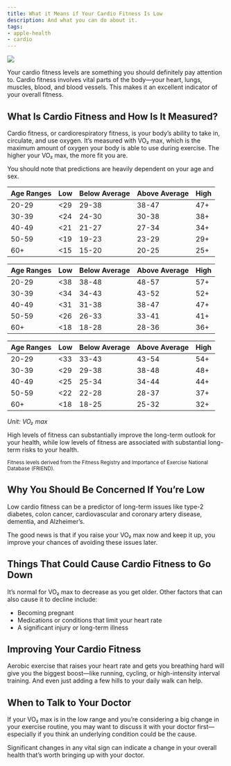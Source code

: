 ```yaml
---
title: What it Means if Your Cardio Fitness Is Low
description: And what you can do about it.
tags:
- apple-health
- cardio
---
```



![](/images/LowCardio_Article_Illustration.jpg)

Your cardio fitness levels are something you should definitely pay attention to. Cardio fitness involves vital parts of the body—your heart, lungs, muscles, blood, and blood vessels. This makes it an excellent indicator of your overall fitness.

## What Is Cardio Fitness and How Is It Measured?

Cardio fitness, or cardiorespiratory fitness, is your body’s ability to take in, circulate, and use oxygen. It’s measured with VO₂ max, which is the maximum amount of oxygen your body is able to use during exercise. The higher your VO₂ max, the more fit you are.

You should note that predictions are heavily dependent on your age and sex.

<Tabs>
    <TabItem value="female" label="Female">
        <table>
            <thead>
                <tr>
                    <th>Age Ranges</th>
                    <th>Low</th>
                    <th>Below Average</th>
                    <th>Above Average</th>
                    <th>High</th>
                </tr>
            </thead>
            <tbody>
                <tr>
                    <td>20-29</td>
                    <td>&lt;29</td>
                    <td>29-38</td>
                    <td>38-47</td>
                    <td>47+</td>
                </tr>
                <tr>
                    <td>30-39</td>
                    <td>&lt;24</td>
                    <td>24-30</td>
                    <td>30-38</td>
                    <td>38+</td>
                </tr>
                <tr>
                    <td>40-49</td>
                    <td>&lt;21</td>
                    <td>21-27</td>
                    <td>27-34</td>
                    <td>34+</td>
                </tr>
                <tr>
                    <td>50-59</td>
                    <td>&lt;19</td>
                    <td>19-23</td>
                    <td>23-29</td>
                    <td>29+</td>
                </tr>
                <tr>
                    <td>60+</td>
                    <td>&lt;15</td>
                    <td>15-20</td>
                    <td>20-25</td>
                    <td>25+</td>
                </tr>
            </tbody>
        </table>
    </TabItem>
    <TabItem value="male" label="Male">
        <table>
            <thead>
            <tr>
                <th>Age Ranges</th>
                <th>Low</th>
                <th>Below Average</th>
                <th>Above Average</th>
                <th>High</th>
            </tr>
            </thead>
            <tbody>
            <tr>
                <td>20-29</td>
                <td>&lt;38</td>
                <td>38-48</td>
                <td>48-57</td>
                <td>57+</td>
            </tr>
            <tr>
                <td>30-39</td>
                <td>&lt;34</td>
                <td>34-43</td>
                <td>43-52</td>
                <td>52+</td>
            </tr>
            <tr>
                <td>40-49</td>
                <td>&lt;31</td>
                <td>31-38</td>
                <td>38-47</td>
                <td>47+</td>
            </tr>
            <tr>
                <td>50-59</td>
                <td>&lt;26</td>
                <td>26-33</td>
                <td>33-41</td>
                <td>41+</td>
            </tr>
            <tr>
                <td>60+</td>
                <td>&lt;18</td>
                <td>18-28</td>
                <td>28-36</td>
                <td>36+</td>
            </tr>
            </tbody>
            </table>
    </TabItem>
    <TabItem value="all" label="All" default>
        <table>
            <thead>
            <tr>
                <th>Age Ranges</th>
                <th>Low</th>
                <th>Below Average</th>
                <th>Above Average</th>
                <th>High</th>
            </tr>
            </thead>
            <tbody>
            <tr>
                <td>20-29</td>
                <td>&lt;33</td>
                <td>33-43</td>
                <td>43-54</td>
                <td>54+</td>
            </tr>
            <tr>
                <td>30-39</td>
                <td>&lt;29</td>
                <td>29-38</td>
                <td>38-48</td>
                <td>48+</td>
            </tr>
            <tr>
                <td>40-49</td>
                <td>&lt;25</td>
                <td>25-34</td>
                <td>34-44</td>
                <td>44+</td>
            </tr>
            <tr>
                <td>50-59</td>
                <td>&lt;22</td>
                <td>22-28</td>
                <td>28-37</td>
                <td>37+</td>
            </tr>
            <tr>
                <td>60+</td>
                <td>&lt;18</td>
                <td>18-25</td>
                <td>25-32</td>
                <td>32+</td>
            </tr>
            </tbody>
            </table>
    </TabItem>
</Tabs>

_Unit: VO₂ max_

High levels of fitness can substantially improve the long-term outlook for your health, while low levels of fitness are associated with substantial long-term risks to your health.

<small>Fitness levels derived from the Fitness Registry and Importance of Exercise National Database (FRIEND).</small>

## Why You Should Be Concerned If You’re Low

Low cardio fitness can be a predictor of long-term issues like type-2 diabetes, colon cancer, cardiovascular and coronary artery disease, dementia, and Alzheimer’s.

The good news is that if you raise your VO₂ max now and keep it up, you improve your chances of avoiding these issues later.

## Things That Could Cause Cardio Fitness to Go Down

It’s normal for VO₂ max to decrease as you get older. Other factors that can also cause it to decline include:

- Becoming pregnant
- Medications or conditions that limit your heart rate
- A significant injury or long-term illness

## Improving Your Cardio Fitness

Aerobic exercise that raises your heart rate and gets you breathing hard will give you the biggest boost—like running, cycling, or high-intensity interval training. And even just adding a few hills to your daily walk can help.

## When to Talk to Your Doctor

If your VO₂ max is in the low range and you’re considering a big change in your exercise routine, you may want to discuss it with your doctor first—especially if you think an underlying condition could be the cause.

Significant changes in any vital sign can indicate a change in your overall health that’s worth bringing up with your doctor.
